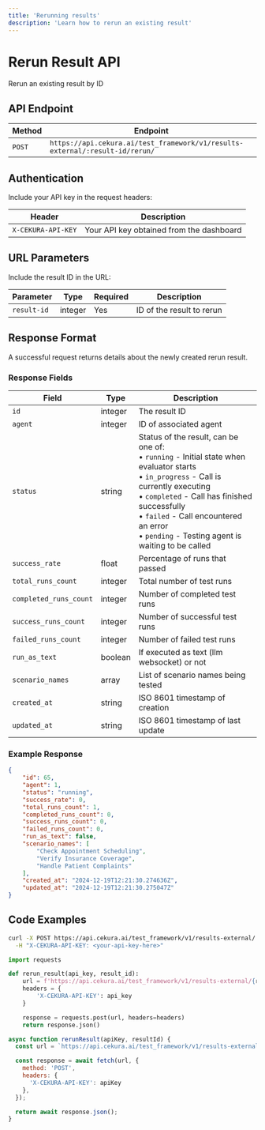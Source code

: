 ---
title: 'Rerunning results'
description: 'Learn how to rerun an existing result'
---

# Rerun Result API
Rerun an existing result by ID

## API Endpoint

| Method | Endpoint |
|--------|----------|
| `POST` | `https://api.cekura.ai/test_framework/v1/results-external/:result-id/rerun/` |

## Authentication

Include your API key in the request headers:

| Header | Description |
|--------|--------|
| `X-CEKURA-API-KEY` | Your API key obtained from the dashboard |

## URL Parameters

Include the result ID in the URL:

| Parameter | Type | Required | Description |
|-----------|------|----------|-------------|
| `result-id` | integer | Yes | ID of the result to rerun |

## Response Format

A successful request returns details about the newly created rerun result.

### Response Fields

| Field | Type | Description |
|-------|------|-------------|
| `id` | integer | The result ID |
| `agent` | integer | ID of associated agent |
| `status` | string | Status of the result, can be one of:<br/>• `running` - Initial state when evaluator starts<br/>• `in_progress` - Call is currently executing<br/>• `completed` - Call has finished successfully<br/>• `failed` - Call encountered an error<br/>• `pending` - Testing agent is waiting to be called |
| `success_rate` | float | Percentage of runs that passed |
| `total_runs_count` | integer | Total number of test runs |
| `completed_runs_count` | integer | Number of completed test runs |
| `success_runs_count` | integer | Number of successful test runs |
| `failed_runs_count` | integer | Number of failed test runs |
| `run_as_text` | boolean | If executed as text (llm websocket) or not |
| `scenario_names` | array | List of scenario names being tested |
| `created_at` | string | ISO 8601 timestamp of creation |
| `updated_at` | string | ISO 8601 timestamp of last update |

### Example Response

```json
{
    "id": 65,
    "agent": 1,
    "status": "running",
    "success_rate": 0,
    "total_runs_count": 1,
    "completed_runs_count": 0,
    "success_runs_count": 0,
    "failed_runs_count": 0,
    "run_as_text": false,
    "scenario_names": [
        "Check Appointment Scheduling",
        "Verify Insurance Coverage",
        "Handle Patient Complaints"
    ],
    "created_at": "2024-12-19T12:21:30.274636Z",
    "updated_at": "2024-12-19T12:21:30.275047Z"
}
```

## Code Examples

<CodeGroup>

```bash Curl
curl -X POST https://api.cekura.ai/test_framework/v1/results-external/:your-result-id/rerun/ \
  -H "X-CEKURA-API-KEY: <your-api-key-here>"
```

```python Python
import requests

def rerun_result(api_key, result_id):
    url = f'https://api.cekura.ai/test_framework/v1/results-external/{result_id}/rerun/'
    headers = {
        'X-CEKURA-API-KEY': api_key
    }

    response = requests.post(url, headers=headers)
    return response.json()
```

```javascript JavaScript
async function rerunResult(apiKey, resultId) {
  const url = `https://api.cekura.ai/test_framework/v1/results-external/${resultId}/rerun/`;

  const response = await fetch(url, {
    method: 'POST',
    headers: {
      'X-CEKURA-API-KEY': apiKey
    },
  });

  return await response.json();
}
```
</CodeGroup>
